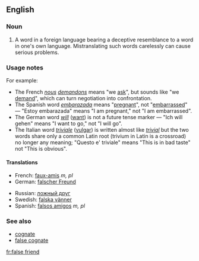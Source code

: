==English==
{{wikipedia}}
===Noun===
{{en-noun|sg=[[false]] [[friend]]}}

# {{idiom}} A word in a foreign language bearing a deceptive resemblance to a word in one's own language. Mistranslating such words carelessly can cause serious problems. 

===Usage notes===
For example:
*The French ''[[nous]] [[demandons]]'' means "we [[ask]]", but sounds like "we [[demand]]", which can turn negotiation into confrontation.
*The Spanish word ''[[embarazada]]'' means "[[pregnant]]", not "[[embarrassed]]" &mdash; "Estoy embarazada" means "I am pregnant," not "I am embarrassed".
*The German word ''[[will]]'' ([[want]]) is not a future tense marker &mdash; "Ich will gehen" means "I want to go," not "I will go".
*The Italian word ''[[triviale]]'' ([[vulgar]]) is written almost like ''[[trivial]]'' but the two words share only a common Latin root (trivium in Latin is a crossroad) no longer any meaning; "Questo e' triviale" means "This is in bad taste" not "This is obvious".

====Translations====
{{top}}
*French: [[faux-amis]] ''m, pl''
*German: [[falscher Freund]] {{m}}
{{mid}}
*Russian: [[ложный друг]] {{m}}
*Swedish: [[falska vänner]]
*Spanish: [[falsos amigos]] ''m, pl''
{{bottom}}

===See also===
*[[cognate]]
*[[false cognate]]

[[fr:false friend]]